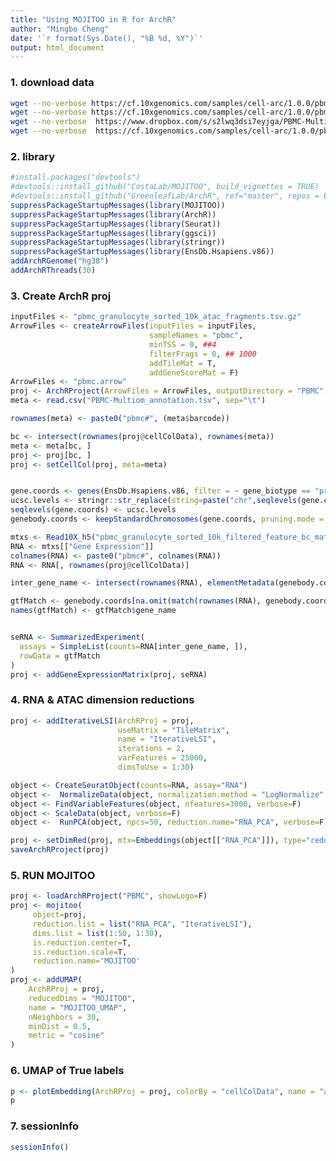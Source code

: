 ```yaml
---
title: "Using MOJITOO in R for ArchR"
author: "Mingbo Cheng"
date: '`r format(Sys.Date(), "%B %d, %Y")`'
output: html_document
---
```


### 1. download data
```bash
wget --no-verbose https://cf.10xgenomics.com/samples/cell-arc/1.0.0/pbmc_granulocyte_sorted_10k/pbmc_granulocyte_sorted_10k_atac_fragments.tsv.gz
wget --no-verbose https://cf.10xgenomics.com/samples/cell-arc/1.0.0/pbmc_granulocyte_sorted_10k/pbmc_granulocyte_sorted_10k_atac_fragments.tsv.gz.tbi
wget --no-verbose  https://www.dropbox.com/s/s2lwq3dsi7eyjga/PBMC-Multiom_annotation.tsv
wget --no-verbose  https://cf.10xgenomics.com/samples/cell-arc/1.0.0/pbmc_granulocyte_sorted_10k/pbmc_granulocyte_sorted_10k_filtered_feature_bc_matrix.h5
```

### 2. library
```r
#install.packages("devtools")
#devtools::install_github("CostaLab/MOJITOO", build_vignettes = TRUE)
#devtools::install_github("GreenleafLab/ArchR", ref="master", repos = BiocManager::repositories())
suppressPackageStartupMessages(library(MOJITOO))
suppressPackageStartupMessages(library(ArchR))
suppressPackageStartupMessages(library(Seurat))
suppressPackageStartupMessages(library(ggsci))
suppressPackageStartupMessages(library(stringr))
suppressPackageStartupMessages(library(EnsDb.Hsapiens.v86))
addArchRGenome("hg38")
addArchRThreads(30)

```


### 3. Create ArchR proj
```r
inputFiles <- "pbmc_granulocyte_sorted_10k_atac_fragments.tsv.gz"
ArrowFiles <- createArrowFiles(inputFiles = inputFiles,
                               sampleNames = "pbmc",
                               minTSS = 0, ##4
                               filterFrags = 0, ## 1000
                               addTileMat = T,
                               addGeneScoreMat = F)
ArrowFiles <- "pbmc.arrow"
proj <- ArchRProject(ArrowFiles = ArrowFiles, outputDirectory = "PBMC", copyArrows = T, showLogo=F)
meta <- read.csv("PBMC-Multiom_annotation.tsv", sep="\t")

rownames(meta) <- paste0("pbmc#", (meta$barcode))

bc <- intersect(rownames(proj@cellColData), rownames(meta))
meta <- meta[bc, ]
proj <- proj[bc, ]
proj <- setCellCol(proj, meta=meta)


gene.coords <- genes(EnsDb.Hsapiens.v86, filter = ~ gene_biotype == "protein_coding")
ucsc.levels <- stringr::str_replace(string=paste("chr",seqlevels(gene.coords),sep=""), pattern="chrMT", replacement="chrM")
seqlevels(gene.coords) <- ucsc.levels
genebody.coords <- keepStandardChromosomes(gene.coords, pruning.mode = 'coarse')

mtxs <- Read10X_h5("pbmc_granulocyte_sorted_10k_filtered_feature_bc_matrix.h5")
RNA <- mtxs[["Gene Expression"]]
colnames(RNA) <- paste0("pbmc#", colnames(RNA))
RNA <- RNA[, rownames(proj@cellColData)]

inter_gene_name <- intersect(rownames(RNA), elementMetadata(genebody.coords)$gene_name)

gtfMatch <- genebody.coords[na.omit(match(rownames(RNA), genebody.coords$gene_name))]
names(gtfMatch) <- gtfMatch$gene_name


seRNA <- SummarizedExperiment(
  assays = SimpleList(counts=RNA[inter_gene_name, ]),
  rowData = gtfMatch
)
proj <- addGeneExpressionMatrix(proj, seRNA)
```


### 4.  RNA & ATAC dimension reductions
```r
proj <- addIterativeLSI(ArchRProj = proj,
                        useMatrix = "TileMatrix",
                        name = "IterativeLSI",
                        iterations = 2,
                        varFeatures = 25000,
                        dimsToUse = 1:30)

object <- CreateSeuratObject(counts=RNA, assay="RNA")
object <-  NormalizeData(object, normalization.method = "LogNormalize", scale.factor = 10000, verbose=F)
object <- FindVariableFeatures(object, nfeatures=3000, verbose=F)
object <- ScaleData(object, verbose=F)
object <-  RunPCA(object, npcs=50, reduction.name="RNA_PCA", verbose=F)

proj <- setDimRed(proj, mtx=Embeddings(object[["RNA_PCA"]]), type="reducedDims", reduction.name="RNA_PCA")
saveArchRProject(proj)
```


### 5. RUN MOJITOO
```r
proj <- loadArchRProject("PBMC", showLogo=F)
proj <- mojitoo(
     object=proj,
     reduction.list = list("RNA_PCA", "IterativeLSI"),
     dims.list = list(1:50, 1:30),
     is.reduction.center=T,
     is.reduction.scale=T,
     reduction.name='MOJITOO'
)
proj <- addUMAP(
    ArchRProj = proj,
    reducedDims = "MOJITOO",
    name = "MOJITOO_UMAP",
    nNeighbors = 30,
    minDist = 0.5,
    metric = "cosine"
)
```

### 6. UMAP of True labels
```r
p <- plotEmbedding(ArchRProj = proj, colorBy = "cellColData", name = "annotation", embedding = "MOJITOO_UMAP")
p
```

### 7. sessionInfo
```r
sessionInfo()
```

